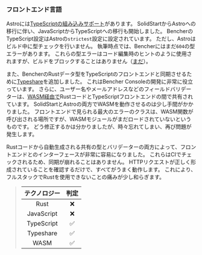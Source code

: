 ### フロントエンド言語

Astroには[TypeScriptの組み込みサポート][astro typescript]があります。
SolidStartからAstroへの移行に伴い、JavaScriptからTypeScriptへの移行も開始しました。
BencherのTypeScript設定はAstroの`strictest`設定に設定されています。
ただし、Astroはビルド中に型チェックを行いません。
執筆時点では、Bencherにはまだ`604`の型エラーがあります。
これらの型エラーはコード編集時のヒントのように使用されますが、ビルドをブロックすることはありません（[まだ][github issue 557]）。

また、BencherのRustデータ型をTypeScriptのフロントエンドと同期させるために[Typeshare][typeshare github]を追加しました。
これはBencher Consoleの開発に非常に役立っています。
さらに、ユーザー名やメールアドレスなどのフィールドバリデーターは、[WASM経由で][github wasm bindgen]RustコードとTypeScriptフロントエンドの間で共有されています。
SolidStartとAstroの両方でWASMを動作させるのは少し手間がかかりました。
フロントエンドで見られる最大のエラーのクラスは、WASM関数が呼び出される場所ですが、WASMモジュールがまだロードされていないというものです。
どう修正するかは分かりましたが、時々忘れてしまい、再び問題が発生します。

Rustコードから自動生成される共有の型とバリデーターの両方によって、フロントエンドとのインターフェースが非常に容易になりました。
これらはCIでチェックされるため、同期が崩れることはありません。
HTTPリクエストが正しく形成されていることを確認するだけで、すべてがうまく動作します。
これにより、フルスタックでRustを使用できないことの痛みが少し和らぎます。

> | テクノロジー | 判定 |
> | :--------: | :-----: |
> |    Rust    |    ❌    |
> | JavaScript |    ❌    |
> | TypeScript |    ✅    |
> | Typeshare  |    ✅    |
> |    WASM    |    ✅    |

[astro typescript]: https://docs.astro.build/ja/guides/typescript/
[github issue 557]: https://github.com/bencherdev/bencher/issues/557
[typeshare github]: https://github.com/1Password/typeshare
[github wasm bindgen]: https://github.com/rustwasm/wasm-bindgen